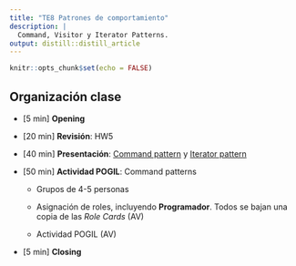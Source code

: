 ```yaml
---
title: "TE8 Patrones de comportamiento"
description: |
  Command, Visitor y Iterator Patterns.
output: distill::distill_article
---
```


```r
knitr::opts_chunk$set(echo = FALSE)
```

## Organización clase

-   [5 min] **Opening**

-   [20 min] **Revisión**: HW5

-   [40 min] **Presentación**: [Command pattern](slides/TE8_1_command.html) y [Iterator pattern](slides/TE8_2_iterator.html)

-   [50 min] **Actividad POGIL**: Command patterns

    -   Grupos de 4-5 personas

    -   Asignación de roles, incluyendo **Programador**. Todos se bajan una copia de las *Role Cards* (AV)

    -   Actividad POGIL (AV)

-   [5 min] **Closing** 

